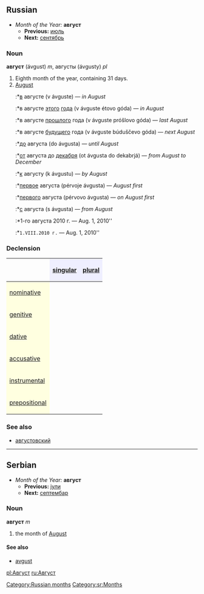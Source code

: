 [[Category:Russian months]]
==Russian==
*''Month of the Year:'' '''август'''
**'''Previous:''' [[июль]]
**'''Next:''' [[сентябрь]]

===Noun===
'''август''' (ávgust) ''m'', августы (ávgusty) ''pl''

#Eighth month of the year, containing 31 days.
#[[August]]
#:*[[в]] августе (v ávguste) — ''in August''
#:*в августе [[этот|этого]] [[год|года]] (v ávguste étovo góda) — ''in August''
#:*в августе [[прошлый|прошлого]] года (v ávguste próšlovo góda) — ''last August''
#:*в августе [[будущий|будущего]] года (v ávguste búduščevo góda) — ''next August''
#:*[[до]] августа (do ávgusta) — ''until August''
#:*[[от]] августа до [[декабрь|декабря]] (ot ávgusta do dekabrjá) — ''from August to December''
#:*[[к]] августу (k ávgustu) — ''by August''
#:*[[первый|первое]] августа (pérvoje ávgusta) — ''August first''
#:*[[первый|первого]] августа (pérvovo ávgusta) — ''on August first''
#:*[[с]] августа (s ávgusta) — ''from August''
#:*1-го августа 2010 г. — Aug. 1, 2010''
#:*<tt>1.VIII.2010 г.</tt> — Aug. 1, 2010''

===Declension===
{| border="1" cellpadding="4" cellspacing="0"
!
! style="background-color: #EFEFFF" align="center"|[[singular]]
! style="background-color: #EFEFFF" align="center"|[[plural]]
|-
! style="background-color: #FFFFE0" align="left"|[[nominative case|nominative]]
| align="center"|{{Unicode|а́вгуст}}
| align="center"|{{Unicode|а́вгусты}}
|-
! style="background-color: #FFFFE0" align="left"|[[genitive case|genitive]]
| align="center"|{{Unicode|а́вгуста}}
| align="center"|{{Unicode|а́вгустов}}
|-
! style="background-color: #FFFFE0" align="left"|[[dative case|dative]]
| align="center"|{{Unicode|а́вгусту}}
| align="center"|{{Unicode|а́вгустам}}
|-
! style="background-color: #FFFFE0" align="left"|[[accusative case|accusative]]
| align="center"|{{Unicode|а́вгуст}}
| align="center"|{{Unicode|а́вгусты}}
|-
! style="background-color: #FFFFE0" align="left"|[[instrumental case|instrumental]]
| align="center"|{{Unicode|а́вгустом}}
| align="center"|{{Unicode|а́вгустами}}
|-
! style="background-color: #FFFFE0" align="left"|[[prepositional case|prepositional]]
| align="center"|{{Unicode|об а́вгусте}}
| align="center"|{{Unicode|об а́вгустах}}
|}


===See also===
*[[августовский]]


----

==Serbian==
*''Month of the Year:'' '''август'''
**'''Previous:''' [[јули]]
**'''Next:''' [[септембар]]
===Noun===
'''август''' ''m''
#the month of [[August]]
====See also====
*[[avgust]]
[[Category:sr:Months]]
[[pl:Август]]
[[ru:Август]]